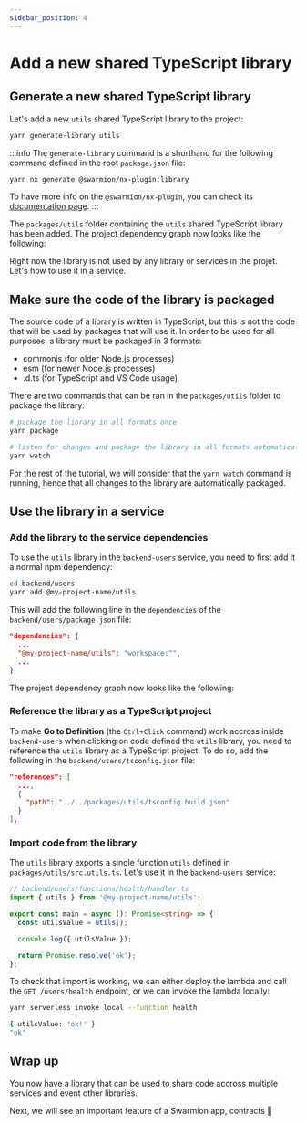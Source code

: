 ```yaml
---
sidebar_position: 4
---
```


# Add a new shared TypeScript library

## Generate a new shared TypeScript library

Let's add a new `utils` shared TypeScript library to the project:

```bash
yarn generate-library utils
```

:::info
The `generate-library` command is a shorthand for the following command defined in the root `package.json` file:

```bash
yarn nx generate @swarmion/nx-plugin:library
```

To have more info on the `@swarmion/nx-plugin`, you can check its [documentation page](../how-to-guides/use-swarmion-generators).
:::

The `packages/utils` folder containing the `utils` shared TypeScript library has been added. The project dependency graph now looks like the following:


<div
  style={{
    width: '100%',
    display: 'flex',
    'justify-content': 'center',
    'margin-bottom': 'var(--ifm-leading)',
  }}
>
  <ThemedImage
    alt="Swarmion app with utils library"
    sources={{
      light: swarmionAppUtilsGraphLight,
      dark: swarmionAppUtilsGraphDark,
    }}
  />
</div>

Right now the library is not used by any library or services in the projet. Let's how to use it in a service.

## Make sure the code of the library is packaged

The source code of a library is written in TypeScript, but this is not the code that will be used by packages that will use it. In order to be used for all purposes, a library must be packaged in 3 formats:

- commonjs (for older Node.js processes)
- esm (for newer Node.js processes)
- .d.ts (for TypeScript and VS Code usage)

There are two commands that can be ran in the `packages/utils` folder to package the library:

```bash
# package the library in all formats once
yarn package

# listen for changes and package the library in all formats automatically
yarn watch
```

For the rest of the tutorial, we will consider that the `yarn watch` command is running, hence that all changes to the library are automatically packaged.

## Use the library in a service

### Add the library to the service dependencies

To use the `utils` library in the `backend-users` service, you need to first add it a normal npm dependency:

```bash
cd backend/users
yarn add @my-project-name/utils
```

This will add the following line in the `dependencies` of the `backend/users/package.json` file:

```json
"dependencies": {
  ...
  "@my-project-name/utils": "workspace:^",
  ...
}
```

The project dependency graph now looks like the following:


<div
  style={{
    width: '100%',
    display: 'flex',
    'justify-content': 'center',
    'margin-bottom': 'var(--ifm-leading)',
  }}
>
  <ThemedImage
    alt="Swarmion app with utils library used by users service"
    sources={{
      light: swarmionAppUtilsUsersGraphLight,
      dark: swarmionAppUtilsUsersGraphDark,
    }}
  />
</div>

### Reference the library as a TypeScript project

To make **Go to Definition** (the `Ctrl+Click` command) work accross inside `backend-users` when clicking on code defined the `utils` library, you need to reference the `utils` library as a TypeScript project. To do so, add the following in the `backend/users/tsconfig.json` file:

```json
"references": [
  ...,
  {
    "path": "../../packages/utils/tsconfig.build.json"
  }
],
```

### Import code from the library

The `utils` library exports a single function `utils` defined in `packages/utils/src.utils.ts`. Let's use it in the `backend-users` service:

```typescript
// backend/users/functions/health/handler.ts
import { utils } from '@my-project-name/utils';

export const main = async (): Promise<string> => {
  const utilsValue = utils();

  console.log({ utilsValue });

  return Promise.resolve('ok');
};
```

To check that import is working, we can either deploy the lambda and call the `GET /users/health` endpoint, or we can invoke the lambda locally:

```bash
yarn serverless invoke local --function health

{ utilsValue: 'ok!' }
"ok"
```

## Wrap up

You now have a library that can be used to share code accross multiple services and event other libraries.

Next, we will see an important feature of a Swarmion app, contracts 🚀
